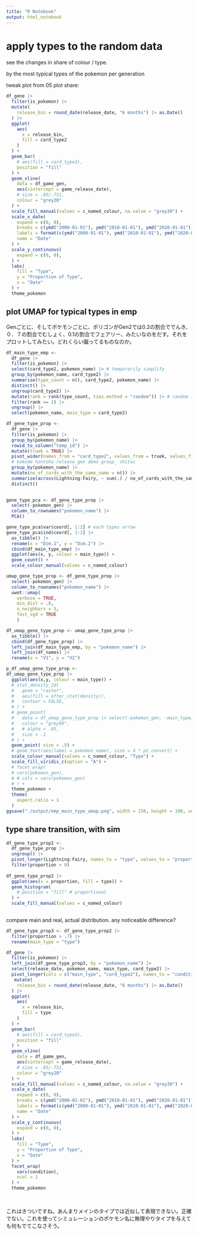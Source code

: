 ```yaml
---
title: "R Notebook"
output: html_notebook
---
```


# apply types to the random data

see the changes in share of colour / type.


by the most typical types of the pokemon per generation

tweak plot from 05 plot share:

```r
df_gene |>
  filter(is_pokemon) |> 
  mutate(
    release_bin = round_date(release_date, "6 months") |> as.Date()
  ) |> 
  ggplot(
    aes(
      x = release_bin, 
      fill = card_type2
    )
  ) +
  geom_bar(
    # aes(fill = card_type3),
    position = "fill"
  ) +
  geom_vline(
    data = df_game_gen,
    aes(xintercept = game_release_date),
    # size = .05/.751,
    colour = "grey20"
  ) +
  scale_fill_manual(values = c_named_colour, na.value = "grey30") +
  scale_x_date(
    expand = c(0, 0),
    breaks = c(ymd("2000-01-01"), ymd("2010-01-01"), ymd("2020-01-01")),
    labels = format(c(ymd("2000-01-01"), ymd("2010-01-01"), ymd("2020-01-01")), "%Y"),
    name = "Date"
  ) +
  scale_y_continuous(
    expand = c(0, 0),
  ) +
  labs(
    fill = "Type",
    y = "Proportion of Type",
    x = "Date"
  ) +
  theme_pokemon
```

## plot UMAP for typical types in emp

Genごとに、そしてポケモンごとに、ポリゴンがGen2では0.2の割合ででんき、０．７の割合でむしょく、0.1の割合でフェアリー、みたいなのをだす。それをプロットしてみたい。どれくらい偏ってるものなのか。

```r

df_main_type_emp <-
  df_gene |> 
  filter(is_pokemon) |> 
  select(card_type2, pokemon_name) |> # temporarily simplify
  group_by(pokemon_name, card_type2) |> 
  summarise(type_count = n(), card_type2, pokemon_name) |> 
  distinct() |> 
  ungroup(card_type2) |> 
  mutate(rank = rank(type_count, ties.method = "random")) |> # random is the only acceptable choice. dont want ties and dont want any specific type to win
  filter(rank == 1) |> 
  ungroup() |> 
  select(pokemon_name, main_type = card_type2)

df_gene_type_prop <-
  df_gene |> 
  filter(is_pokemon) |> 
  group_by(pokemon_name) |> 
  rowid_to_column("temp_id") |> 
  mutate(truek = TRUE) |> 
  pivot_wider(names_from = "card_type2", values_from = truek, values_fill = FALSE) |> 
  # kokode hontoha release_gen demo group_ shitai
  group_by(pokemon_name) |> 
  mutate(no_of_cards_with_the_same_name = n()) |> 
  summarise(across(Lightning:Fairy, ~ sum(.) / no_of_cards_with_the_same_name), pokemon_name, pokemon_gen) |> 
  distinct()
  

```
```r
gene_type_pca <- df_gene_type_prop |> 
  select(-pokemon_gen) |> 
  column_to_rownames("pokemon_name") |> 
  PCA()
```
```r
gene_type_pca$var$coord[, 1:2] # each types arrow
gene_type_pca$ind$coord[, 1:2] |> 
  as_tibble() |> 
  rename(x = "Dim.1", y = "Dim.2") |> 
  cbind(df_main_type_emp) |> 
  ggplot(aes(x, y, colour = main_type)) +
  geom_count() +
  scale_colour_manual(values = c_named_colour)
```


```r
umap_gene_type_prop <- df_gene_type_prop |> 
  select(-pokemon_gen) |> 
  column_to_rownames("pokemon_name") |> 
  uwot::umap(
    verbose = TRUE,
    min_dist = .8,
    n_neighbors = 5,
    fast_sgd = TRUE
    )
```
```r
df_umap_gene_type_prop <- umap_gene_type_prop |> 
  as_tibble() |> 
  cbind(df_gene_type_prop) |> 
  left_join(df_main_type_emp, by = "pokemon_name") |> 
  left_join(df_names) |> 
  rename(x = "V1", y = "V2")
```


```r
p_df_umap_gene_type_prop <- 
df_umap_gene_type_prop |> 
  ggplot(aes(x,y, colour = main_type)) +
  # stat_density_2d(
  #   geom = "raster",
  #   aes(fill = after_stat(density)),
  #   contour = FALSE,
  # ) +
  # geom_point(
  #   data = df_umap_gene_type_prop |> select(-pokemon_gen, -main_type),
  #   colour = "grey80",
  #   # alpha = .05,
  #   size = .1
  # ) +
  geom_point( size = .5) +
  # geom_text(aes(label = pokemon_name), size = 4 * pt_convert) +
  scale_colour_manual(values = c_named_colour, "Type") +
  scale_fill_viridis_c(option = "A") +
  # facet_wrap(
  # vars(pokemon_gen),
  # # cols = vars(pokemon_gen)
  # ) +
  theme_pokemon +
  theme( 
    aspect.ratio = 1
  )
ggsave("./output/emp_main_type_umap.png", width = 150, height = 100, unit = "mm", dpi = 600) 

```

## type share transition, with sim

```r
df_gene_type_prop2 <-
  df_gene_type_prop |> 
  ungroup() |> 
  pivot_longer(Lightning:Fairy, names_to = "type", values_to = "proportion") |> 
  filter(proportion > 0) 
  
df_gene_type_prop2 |> 
  ggplot(aes(x = proportion, fill = type)) +
  geom_histogram(
    # position = "fill" # proportional
  ) +
  scale_fill_manual(values = c_named_colour)
  

```
compare main and real, actual distribution. any noticeable difference?

```r
df_gene_type_prop3 <- df_gene_type_prop2 |> 
  filter(proportion > .7) |> 
  rename(main_type = "type")

df_gene |> 
  filter(is_pokemon) |> 
  left_join(df_gene_type_prop3, by = "pokemon_name") |> 
  select(release_date, pokemon_name, main_type, card_type2) |> 
  pivot_longer(cols = c("main_type", "card_type2"), names_to = "condition", values_to = "type") |> 
   mutate(
    release_bin = round_date(release_date, "6 months") |> as.Date()
  ) |> 
  ggplot(
    aes(
      x = release_bin, 
      fill = type
    )
  ) +
  geom_bar(
    # aes(fill = card_type3),
    position = "fill"
  ) +
  geom_vline(
    data = df_game_gen,
    aes(xintercept = game_release_date),
    # size = .05/.751,
    colour = "grey20"
  ) +
  scale_fill_manual(values = c_named_colour, na.value = "grey30") +
  scale_x_date(
    expand = c(0, 0),
    breaks = c(ymd("2000-01-01"), ymd("2010-01-01"), ymd("2020-01-01")),
    labels = format(c(ymd("2000-01-01"), ymd("2010-01-01"), ymd("2020-01-01")), "%Y"),
    name = "Date"
  ) +
  scale_y_continuous(
    expand = c(0, 0),
  ) +
  labs(
    fill = "Type",
    y = "Proportion of Type",
    x = "Date"
  ) +
  facet_wrap(
    vars(condition),
    ncol = 1
  ) +
  theme_pokemon
  
  
```
これはきついですね。あんまりメインのタイプでは近似して表現できない。正確でない。これを使ってシミュレーションのポケモン名に無理やりタイプを与えても何もでてこなさそう。
